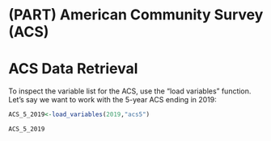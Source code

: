 # (PART) American Community Survey (ACS) {-}

# ACS Data Retrieval

To inspect the variable list for the ACS, use the “load variables” function. Let’s say we want to work with the 5-year ACS ending in 2019:

```r
ACS_5_2019<-load_variables(2019,"acs5")
```

```r
ACS_5_2019
```

```r

```

